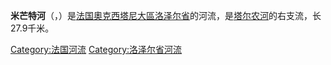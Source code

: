 {{noteTA
|G1=法国地名
|G2=单位
}}
{{Infobox river
| name              = 米芒特河
| native_name       = Mimente
| image             = La Mimente (Lozère) à la sortie de Florac.JPG
| image_size        = 
| image_caption     = 流经[[弗洛拉克|弗洛拉克]]的米芒特河
| source1_location  = [[洛泽尔省|洛泽尔省]]
| mouth_location    = [[塔尔农河|塔尔农河]]
| mouth_coordinates = {{coord|44|18|59|N|3|35|55|E|display=inline,title}}
| progression       = [[塔尔农河|塔尔农河]]→ {{RTarn}}
| subdivision_type1 = 国家
| subdivision_name1 = {{FR}}
| length            = {{convert|27.9|km|mi|abbr=on}}
| source1_elevation = 
| discharge1_avg    = {{convert|3.58|m3/s|cuft/s|abbr=on}}
| basin_size        = {{convert|125|km2|mi2|abbr=on}}
}}
'''米芒特河'''（{{lang-fr|Mimente}}，{{IPA-fr|mimɑ̃t}}）是[[法国|法国]][[奧克西塔尼大區|奧克西塔尼大區]][[洛泽尔省|洛泽尔省]]的河流，是[[塔尔农河|塔尔农河]]的右支流，长27.9千米。

[[Category:法国河流|Category:法国河流]]
[[Category:洛泽尔省河流|Category:洛泽尔省河流]]